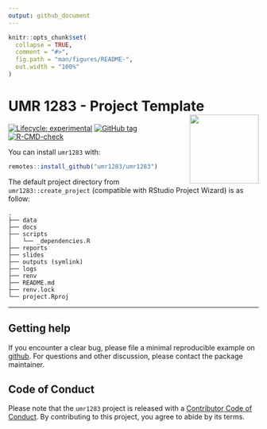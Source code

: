 ```yaml
---
output: github_document
---
```


<!-- README.md is generated from README.Rmd. Please edit that file -->

```r
knitr::opts_chunk$set(
  collapse = TRUE,
  comment = "#>",
  fig.path = "man/figures/README-",
  out.width = "100%"
)
```

# UMR 1283 - Project Template <a href='https://umr1283.github.io/umr1283'><img src='man/figures/logo.png' align="right" height="139" /></a>


<!-- badges: start -->
[![Lifecycle: experimental](https://img.shields.io/badge/lifecycle-experimental-orange.svg)](https://www.tidyverse.org/lifecycle/#experimental)
[![GitHub tag](https://img.shields.io/github/tag/umr1283/umr1283.svg?label=latest tag&include_prereleases)](https://github.com/umr1283/umr1283)
[![R-CMD-check](https://github.com/umr1283/umr1283/actions/workflows/check-pak.yaml/badge.svg)](https://github.com/umr1283/umr1283/actions/workflows/check-pak.yaml)
<!-- badges: end -->

You can install `umr1283` with:

``` r
remotes::install_github("umr1283/umr1283")
```

The default project directory from `umr1283::create_project` (compatible with RStudio Project Wizard) is as follow:

```
.
├── data
├── docs
├── scripts
│   └── _dependencies.R
├── reports
├── slides
├── outputs (symlink)
├── logs
├── renv
├── README.md
├── renv.lock
└── project.Rproj
```

---

## Getting help

If you encounter a clear bug, please file a minimal reproducible example on [github](https://github.com/umr1283/umr1283/issues).
For questions and other discussion, please contact the package maintainer.

## Code of Conduct

Please note that the `umr1283` project is released with a [Contributor Code of Conduct](https://contributor-covenant.org/version/2/0/CODE_OF_CONDUCT.html). By contributing to this project, you agree to abide by its terms.
